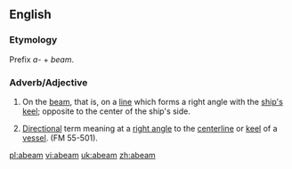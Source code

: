 ==English==
===Etymology===
Prefix ''a-'' + ''beam''.
===Adverb/Adjective===
# {{nautical}} On the [[beam]], that is, on a [[line]] which forms a right angle with the [[ship's]] [[keel]]; opposite to the center of the ship's side.
# {{nautical}} [[Direction]]al term meaning at a [[right angle]] to the [[centerline]] or [[keel]] of a [[vessel]]. (FM 55-501).


[[pl:abeam]]
[[vi:abeam]]
[[uk:abeam]]
[[zh:abeam]]